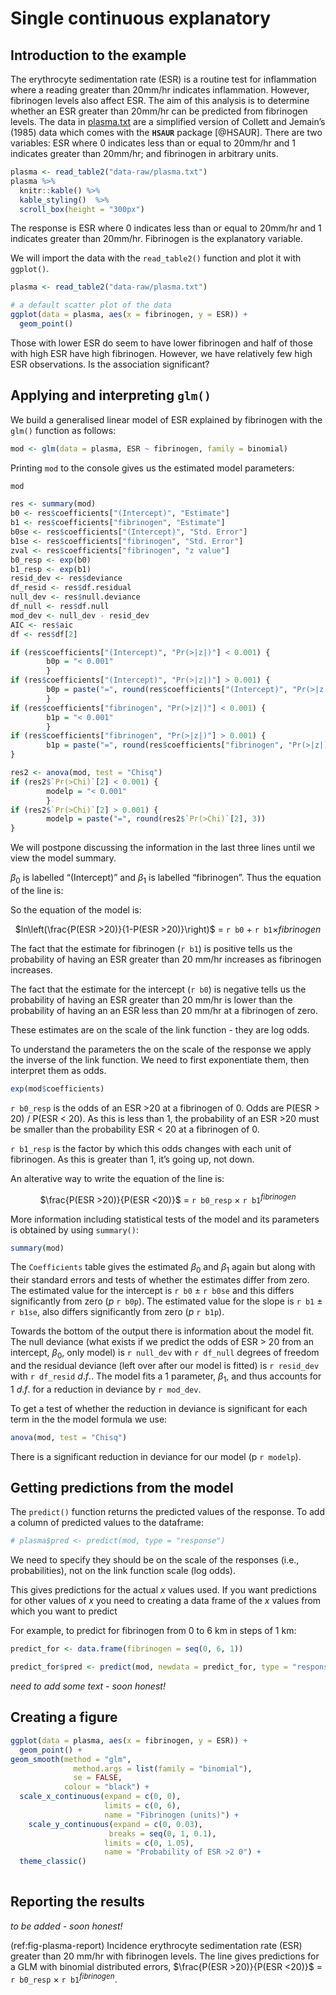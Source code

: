 # Single continuous explanatory {#bino-glm-single-cont}

## Introduction to the example {#intro-6}
The erythrocyte sedimentation rate (ESR) is a routine test for inflammation where a reading greater than 20mm/hr indicates inflammation. However, fibrinogen levels also affect ESR. The aim of this analysis is to determine whether an ESR greater than 20mm/hr can be predicted from fibrinogen levels.
The data in [plasma.txt](data-raw/plasma.txt) are a simplified version of Collett and Jemain's (1985) data which comes with the **`HSAUR`** package [@HSAUR]. There are two variables: ESR where 0 indicates less than or equal to 20mm/hr and 1 indicates greater than 20mm/hr; and fibrinogen in arbitrary units.


```r
plasma <- read_table2("data-raw/plasma.txt")
plasma %>%
  knitr::kable() %>%
  kable_styling()  %>%
  scroll_box(height = "300px")
```


:::key
The response is ESR where 0 indicates less than or equal to 20mm/hr and 1 indicates greater than 20mm/hr. Fibrinogen is the explanatory variable.
:::


We will import the data with the `read_table2()` function and plot it with `ggplot()`.

```r
plasma <- read_table2("data-raw/plasma.txt")
```


```r
# a default scatter plot of the data
ggplot(data = plasma, aes(x = fibrinogen, y = ESR)) +
  geom_point()
```
Those with lower ESR do seem to have lower fibrinogen and half of those with high ESR have high fibrinogen. However, we have relatively few high ESR observations. Is the association significant?

## Applying and interpreting `glm()` {#apply-interp-6}

We build a generalised linear model of ESR explained by fibrinogen with the `glm()` function as follows:

```r
mod <- glm(data = plasma, ESR ~ fibrinogen, family = binomial)
```
Printing `mod` to the console gives us the estimated model parameters:
```r
mod
```


```r
res <- summary(mod)
b0 <- res$coefficients["(Intercept)", "Estimate"]
b1 <- res$coefficients["fibrinogen", "Estimate"]
b0se <- res$coefficients["(Intercept)", "Std. Error"]
b1se <- res$coefficients["fibrinogen", "Std. Error"]
zval <- res$coefficients["fibrinogen", "z value"]
b0_resp <- exp(b0)
b1_resp <- exp(b1)
resid_dev <- res$deviance
df_resid <- res$df.residual
null_dev <- res$null.deviance
df_null <- res$df.null
mod_dev <- null_dev - resid_dev
AIC <- res$aic
df <- res$df[2]

if (res$coefficients["(Intercept)", "Pr(>|z|)"] < 0.001) {
        b0p = "< 0.001"
        }
if (res$coefficients["(Intercept)", "Pr(>|z|)"] > 0.001) {
        b0p = paste("=", round(res$coefficients["(Intercept)", "Pr(>|z|)"], 3))
        }
if (res$coefficients["fibrinogen", "Pr(>|z|)"] < 0.001) {
        b1p = "< 0.001"
        }
if (res$coefficients["fibrinogen", "Pr(>|z|)"] > 0.001) {
        b1p = paste("=", round(res$coefficients["fibrinogen", "Pr(>|z|)"], 3))
}

res2 <- anova(mod, test = "Chisq")
if (res2$`Pr(>Chi)`[2] < 0.001) {
        modelp = "< 0.001"
        }
if (res2$`Pr(>Chi)`[2] > 0.001) {
        modelp = paste("=", round(res2$`Pr(>Chi)`[2], 3))
}

```

We will postpone discussing the information in the last three lines until we view the model summary.

$\beta_{0}$ is labelled "(Intercept)" and $\beta_{1}$ is labelled "fibrinogen". Thus the equation of the line is:

So the equation of the model is:

<center> $ln\left(\frac{P(ESR >20)}{1-P(ESR >20)}\right)$ = `r b0` $+$ `r b1`$\times fibrinogen$ </center>

The fact that the estimate for fibrinogen (`r b1`) is positive tells us the probability of having an ESR greater than 20 mm/hr increases as fibrinogen increases.

The fact that the estimate for the intercept (`r b0`) is negative tells us the probability of having an ESR greater than 20 mm/hr is lower than the probability of having an an ESR less than 20 mm/hr at a fibrinogen of zero.

These estimates are on the scale of the link function - they are log odds.

To understand the parameters the on the scale of the response we apply the inverse of the link function. We need to first exponentiate them, then interpret them as odds.

```r
exp(mod$coefficients)
```

`r b0_resp` is the odds of an ESR >20 at a fibrinogen of 0. Odds are P(ESR > 20) / P(ESR < 20). As this is less than 1, the probability of an ESR >20 must be smaller than the probability ESR < 20 at a fibrinogen of 0. 

`r b1_resp` is the factor by which this odds changes with each unit of fibrinogen. As this is greater than 1, it's going up, not down.

An alterative way to write the equation of the line is:

<center> $\frac{P(ESR >20)}{P(ESR <20)}$ = `r b0_resp` $\times$ `r b1`$^{fibrinogen}$ </center>

More information including statistical tests of the model and its parameters is obtained by using `summary()`:

```r
summary(mod) 
```
The `Coefficients` table gives the estimated $\beta_{0}$ and $\beta_{1}$ again but along with their standard errors and tests of whether the estimates differ from zero. The estimated value for the intercept is `r b0` $\pm$ `r b0se` and this differs significantly from zero ($p$ `r b0p`). The estimated value for the slope is `r b1` $\pm$ `r b1se`, also differs significantly from zero ($p$ `r b1p`).

Towards the bottom of the output there is information about the model fit. The null deviance (what exists if we predict the odds of ESR > 20 from an intercept, $\beta_{0}$, only model) is `r null_dev` with `r df_null` degrees of freedom and the residual deviance (left over after our model is fitted) is `r resid_dev` with `r df_resid` $d.f.$. The model fits a 1 parameter, $\beta_{1}$, and thus accounts for 1 $d.f.$ for a reduction in deviance by `r mod_dev`.

To get a test of whether the reduction in deviance is significant for each term in the the model formula we use:

```r
anova(mod, test = "Chisq")
```

There is a significant reduction in deviance for our model (p `r modelp`).

## Getting predictions from the model {#get-pred-6}

The `predict()` function returns the predicted values of the response. To add a column of predicted values to the dataframe:


```r
# plasma$pred <- predict(mod, type = "response")
```
We need to specify they should be on the scale of the responses (i.e., probabilities), not on the link function scale (log odds).

This gives predictions for the actual $x$ values used. If you want predictions for other values of $x$ you need to creating a data frame of the $x$ values from which you want to predict

For example, to predict for fibrinogen from 0 to 6 km in steps of 1 km:
```r
predict_for <- data.frame(fibrinogen = seq(0, 6, 1))
```


```r
predict_for$pred <- predict(mod, newdata = predict_for, type = "response")
```

*need to add some text*
*- soon honest!*

## Creating a figure {#fig-6}

```r
ggplot(data = plasma, aes(x = fibrinogen, y = ESR)) +
  geom_point() +
geom_smooth(method = "glm",
              method.args = list(family = "binomial"),
              se = FALSE,
            colour = "black") +
  scale_x_continuous(expand = c(0, 0),
                     limits = c(0, 6),
                     name = "Fibrinogen (units)") +
    scale_y_continuous(expand = c(0, 0.03),
                      breaks = seq(0, 1, 0.1),
                     limits = c(0, 1.05),
                     name = "Probability of ESR >2 0") +
  theme_classic()
  
```


## Reporting the results {#report-6}

*to be added - soon honest!*
<!-- The number of plasma reported by a clinic significantly decreases by a factor of `r b0_resp` $\pm$ `r b1se` for each kilometre from the nuclear plant (p `r modelp`). See figure \@ref(fig:fig-plasma-report). For a clinic at the plant, `r b0` $\pm$ `r b0se` plasma are expected -->

(ref:fig-plasma-report) Incidence erythrocyte sedimentation rate (ESR) greater than 20 mm/hr with fibrinogen levels. The line gives predictions for a GLM with binomial distributed errors, $\frac{P(ESR >20)}{P(ESR <20)}$ = `r b0_resp` $\times$ `r b1`$^{fibrinogen}$.

```r
```

